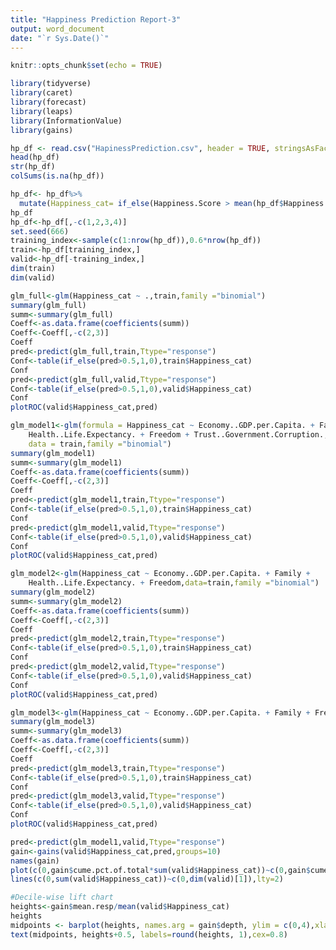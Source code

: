 ---
title: "Happiness Prediction Report-3"
output: word_document
date: "`r Sys.Date()`"
---

```{r setup, include=FALSE}
knitr::opts_chunk$set(echo = TRUE)
```


```{r include=FALSE}
library(tidyverse)
library(caret)
library(forecast)
library(leaps)
library(InformationValue)
library(gains)
```

```{r}
hp_df <- read.csv("HapinessPrediction.csv", header = TRUE, stringsAsFactors = FALSE)
head(hp_df)
str(hp_df)
colSums(is.na(hp_df))
```


```{r}
hp_df<- hp_df%>%
  mutate(Happiness_cat= if_else(Happiness.Score > mean(hp_df$Happiness.Score) ,1, 0))
hp_df
hp_df<-hp_df[,-c(1,2,3,4)]
set.seed(666)
training_index<-sample(c(1:nrow(hp_df)),0.6*nrow(hp_df))
train<-hp_df[training_index,]
valid<-hp_df[-training_index,]
dim(train)
dim(valid)
```


```{r}
glm_full<-glm(Happiness_cat ~ .,train,family ="binomial")
summary(glm_full)
summ<-summary(glm_full)
Coeff<-as.data.frame(coefficients(summ))
Coeff<-Coeff[,-c(2,3)]
Coeff
pred<-predict(glm_full,train,Ttype="response")
Conf<-table(if_else(pred>0.5,1,0),train$Happiness_cat)
Conf
pred<-predict(glm_full,valid,Ttype="response")
Conf<-table(if_else(pred>0.5,1,0),valid$Happiness_cat)
Conf
plotROC(valid$Happiness_cat,pred)
```


```{r}
glm_model1<-glm(formula = Happiness_cat ~ Economy..GDP.per.Capita. + Family + 
    Health..Life.Expectancy. + Freedom + Trust..Government.Corruption., 
    data = train,family ="binomial")
summary(glm_model1)
summ<-summary(glm_model1)
Coeff<-as.data.frame(coefficients(summ))
Coeff<-Coeff[,-c(2,3)]
Coeff
pred<-predict(glm_model1,train,Ttype="response")
Conf<-table(if_else(pred>0.5,1,0),train$Happiness_cat)
Conf
pred<-predict(glm_model1,valid,Ttype="response")
Conf<-table(if_else(pred>0.5,1,0),valid$Happiness_cat)
Conf
plotROC(valid$Happiness_cat,pred)

```


```{r}
glm_model2<-glm(Happiness_cat ~ Economy..GDP.per.Capita. + Family + 
    Health..Life.Expectancy. + Freedom,data=train,family ="binomial")
summary(glm_model2)
summ<-summary(glm_model2)
Coeff<-as.data.frame(coefficients(summ))
Coeff<-Coeff[,-c(2,3)]
Coeff
pred<-predict(glm_model2,train,Ttype="response")
Conf<-table(if_else(pred>0.5,1,0),train$Happiness_cat)
Conf
pred<-predict(glm_model2,valid,Ttype="response")
Conf<-table(if_else(pred>0.5,1,0),valid$Happiness_cat)
Conf
plotROC(valid$Happiness_cat,pred)
```


```{r}
glm_model3<-glm(Happiness_cat ~ Economy..GDP.per.Capita. + Family + Freedom,train,family ="binomial")
summary(glm_model3)
summ<-summary(glm_model3)
Coeff<-as.data.frame(coefficients(summ))
Coeff<-Coeff[,-c(2,3)]
Coeff
pred<-predict(glm_model3,train,Ttype="response")
Conf<-table(if_else(pred>0.5,1,0),train$Happiness_cat)
Conf
pred<-predict(glm_model3,valid,Ttype="response")
Conf<-table(if_else(pred>0.5,1,0),valid$Happiness_cat)
Conf
plotROC(valid$Happiness_cat,pred)
```


```{r}
pred<-predict(glm_model1,valid,Ttype="response")
gain<-gains(valid$Happiness_cat,pred,groups=10)
names(gain)
plot(c(0,gain$cume.pct.of.total*sum(valid$Happiness_cat))~c(0,gain$cume.obs),type="l",ylab="Cumulative",xlab="#cases",main="")
lines(c(0,sum(valid$Happiness_cat))~c(0,dim(valid)[1]),lty=2)

```


```{r}
#Decile-wise lift chart
heights<-gain$mean.resp/mean(valid$Happiness_cat)
heights
midpoints <- barplot(heights, names.arg = gain$depth, ylim = c(0,4),xlab = "Percentile", ylab = "Mean Response", main="Decile wise lift chart")
text(midpoints, heights+0.5, labels=round(heights, 1),cex=0.8)
```
